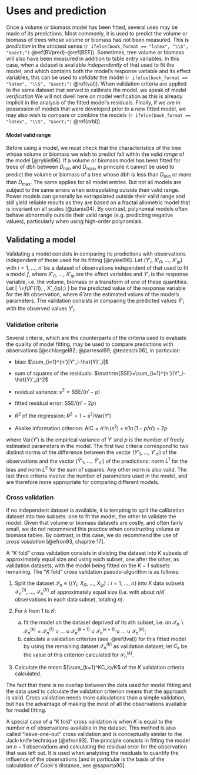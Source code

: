 
# Uses and prediction {#util}

Once a volume or biomass model has been fitted, several uses may be made of its predictions. Most commonly, it is used to predict the volume or biomass of trees whose volume or biomass has not been measured. This is *prediction* in the strictest sense (`r ifelse(book_format == "latex", "\\S", "&sect;")`\ \@ref(BVpred)--\@ref(BEF)). Sometimes, tree volume or biomass will also have been measured in addition to table entry variables. In this case, when a dataset is available *independently* of that used to fit the model, and which contains both the model's response variable and its effect variables, this can be used to 
*validate* the model (`r ifelse(book_format == "latex", "\\S", "&sect;")`\ \@ref(val)). When validation criteria are applied to the same dataset that served to calibrate the model, we speak of model *verification* We will not dwell here on model verification as this is already implicit in the analysis of the fitted model's residuals. Finally, if we are in possession of models that were developed prior to a new fitted model, we may also wish to compare or combine the models (`r ifelse(book_format == "latex", "\\S", "&sect;")`\ \@ref(arbi)).


#### Model valid range {-}

Before using a model, we must check that the characteristics of the tree whose volume or biomass we wish to predict fall within the *valid range* of the model [@rykiel96]. If a volume or biomass model has been fitted for trees of dbh between $D_{\min}$ and $D_{\max}$, in principle it cannot be used to predict the volume or biomass of a tree whose dbh is less than $D_{\min}$ or more than $D_{\max}$. The same applies for all model entries. But not all models are subject to the same errors when extrapolating outside their valid range. Power models can generally be extrapolated outside their valid range and still yield reliable results as they are based on a fractal allometric model that is invariant on all scales [@zianis04]. By contrast, polynomial models often behave abnormally outside their valid range (e.g. predicting negative values), particularly when using high-order polynomials.




## Validating a model {#val}


Validating a model consists in comparing its predictions with observations independent of those used for its fitting [@rykiel96]. Let ($Y'_i$, $X'_{i1}$, $\ldots$, $X'_{ip}$) with $i=1$, $\ldots$, $n'$ be a dataset of observations independent of that used to fit a model $f$, where $X'_{i1}$, $\ldots$, $X'_{ip}$ are the effect variables and $Y'_i$ is the response variable, i.e. the volume, biomass or a transform of one of these quantities. Let 
\[
\hat{Y}'_i=f(X'_{i1},\ \ldots,\ X'_{ip};\hat{\theta})
\]
be the predicted value of the response variable for the $i$th observation, where $\hat{\theta}$ are the estimated values of the model's parameters. The validation consists in comparing the predicted values $\hat{Y}'_i$ with the observed values $Y'_i$.



### Validation criteria {#Ival}

Several criteria, which are the counterparts of the criteria used to evaluate the quality of model fitting, may be used to compare predictions with observations [@schlaegel82; @parresol99; @tedeschi06], in particular:

- bias: $\sum_{i=1}^{n'}|Y'_i-\hat{Y}'_i|$

- sum of squares of the residuals: $\mathrm{SSE}=\sum_{i=1}^{n'}(Y'_i-\hat{Y}'_i)^2$

- residual variance: $s^2=\mathrm{SSE}/(n'-p)$

- fitted residual error: $\mathrm{SSE}/(n'-2p)$

- $R^2$ of the regression: $R^2=1-s^2/\mathrm{Var}(Y')$

- Akaike information criterion: $\mathrm{AIC}=n'\ln(s^2)+n'\ln(1-p/n')+2p$

where $\mathrm{Var}(Y')$ is the empirical variance of $Y'$ and $p$ is the number of freely estimated parameters in the model. The first two criteria correspond to two distinct norms of the difference between the vector ($Y'_1,\ \ldots,\ Y'_{n'}$) of the observations and the vector ($\hat{Y}'_1,\ \ldots,\ \hat{Y}'_{n'}$) of the predictions: norm $L^1$ for the bias and norm $L^2$ for the sum of squares. Any other norm is also valid. The last three criteria involve the number of parameters used in the model, and are therefore more appropriate for comparing different models.



### Cross validation

If no independent dataset is available, it is tempting to split the calibration dataset into two subsets: one to fit the model, the other to validate the model. Given that volume or biomass datasets are costly, and often fairly small, we do not recommend this practice when constructing volume or biomass tables. By contrast, in this case, we do recommend the use of *cross validation* [@efron93, chapitre 17].

A "$K$ fold" cross validation consists in dividing the dataset into $K$ subsets of approximately equal size and using each subset, one after the other, as validation datasets, with
the model being fitted on the $K-1$ subsets remaining. The "$K$ fold" cross validation pseudo-algorithm is as follows:

1. Split the dataset $\mathcal{S}_n\equiv\{(Y_i,\ X_{i1},\ \ldots,\ X_{ip}): i=1,\ \ldots,\ n\}$ into $K$ data subsets $\mathcal{S}_n^{(1)},\ \ldots,\ \mathcal{S}_n^{(K)}$ of approximately equal size (i.e. with about $n/K$ observations in each data subset, totaling $n$).

1. For $k$ from 1 to $K$:
    a. fit the model on the dataset deprived of its $k$th subset, i.e. on $\mathcal{S}_n\backslash\mathcal{S}_n^{(k)}=\mathcal{S}_n^{(1)}    \cup\ldots\cup\mathcal{S}_n^{(k-1)}\cup\mathcal{S}_n^{(k+1)}\cup\ldots\cup\mathcal{S}_n^{(K)}$;
    a. calculate a validation criterion (see \S\ \@ref(Ival)) for this fitted model by using the remaining dataset 		$\mathcal{S}_n^{(k)}$ as validation dataset; let $C_k$ be the value of this criterion calculated for $\mathcal{S}_n^{(k)}$.

1. Calculate the mean $(\sum_{k=1}^KC_k)/K$ of the $K$ validation criteria calculated.

The fact that there is no overlap between the data used for model fitting and the data used to calculate the validation criterion means that the approach is valid. Cross validation needs more calculations than a simple validation, but has the advantage of making the most of all the observations available for model fitting.

A special case of a "$K$ fold" cross validation is when $K$ is equal to the number $n$ of observations available in the dataset. This method is also called "leave-one-out" cross validation and is conceptually similar to the Jack-knife technique [@efron93]. The principle consists in fitting the model on $n-1$ observations and calculating the residual error for the observation that was left out. It is used when analyzing the residuals to quantify the influence of the observations [and in particular is the basis of the calculation of Cook's distance, see @saporta90].


